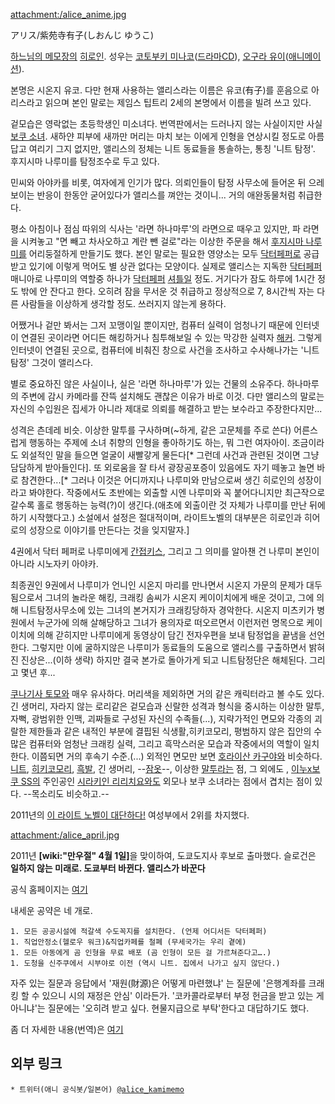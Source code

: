 attachment:/alice_anime.jpg

アリス/紫苑寺有子(しおんじ ゆうこ)

[[하느님의 메모장]]의 [[히로인]]. 성우는 [[코토부키 미나코]]([[드라마CD]]), [[오구라 유이]]([[애니메이션]]).

본명은 시온지 유코. 다만 현재 사용하는 앨리스라는 이름은 유코(有子)를 훈음으로 아리스라고 읽으며 본인 말로는 제임스 팁트리 2세의 본명에서 이름을 빌려 쓰고 있다.

겉모습은 영락없는 초등학생인 미소녀다. 번역판에서는 드러나지 않는 사실이지만 사실 [[보쿠 소녀]]. 새하얀 피부에 새까만 머리는 마치 보는 이에게 인형을 연상시킬 정도로 아름답고 여리기 그지 없지만, 앨리스의 정체는 니트 동료들을 통솔하는, 통칭 '니트 탐정'. 후지시마 나루미를 탐정조수로 두고 있다.

민씨와 아야카를 비롯, 여자에게 인기가 많다. 의뢰인들이 탐정 사무소에 들어온 뒤 으레 보이는 반응이 한동안 굳어있다가 앨리스를 껴안는 것이니... 거의 애완동물처럼 취급한다.

평소 아침이나 점심 따위의 식사는 '라면 하나마루'의 라면으로 때우고 있지만, 파 라면을 시켜놓고 "면 빼고 차사오하고 계란 뺀 걸로"라는 이상한 주문을 해서 [[후지시마 나루미]]를 어리둥절하게 만들기도 했다. 본인 말로는 필요한 영양소는 모두 [[닥터페퍼]]로 공급받고 있기에 이렇게 먹어도 별 상관 없다는 모양이다. 실제로 앨리스는 지독한 [[닥터페퍼]] 매니아로 나루미의 역할중 하나가 [[닥터페퍼]] [[셔틀]]일 정도. 거기다가 잠도 하루에 1시간 정도 밖에 안 잔다고 한다. 오히려 잠을 무서운 것 취급하고 정상적으로 7, 8시간씩 자는 다른 사람들을 이상하게 생각할 정도. 쓰러지지 않는게 용하다.

어쨌거나 겉만 봐서는 그저 꼬맹이일 뿐이지만, 컴퓨터 실력이 엄청나기 때문에 인터넷이 연결된 곳이라면 어디든 해킹하거나 침투해보일 수 있는 막강한 실력자 [[해커]].
그렇게 인터넷이 연결된 곳으로, 컴퓨터에 비춰진 창으로 사건을 조사하고 수사해나가는 '니트 탐정' 그것이 앨리스다.

별로 중요하진 않은 사실이나, 실은 '라면 하나마루'가 있는 건물의 소유주다. 하나마루의 주변에 감시 카메라를 잔뜩 설치해도 괜찮은 이유가 바로 이것. 다만 앨리스의 말로는 자신의 수입원은 집세가 아니라 제대로 의뢰를 해결하고 받는 보수라고 주장한다지만...

성격은 츤데레 비슷. 이상한 말투를 구사하며(~하게, 같은 고문체를 주로 쓴다) 어른스럽게 행동하는 주제에 소녀 취향의 인형을 좋아하기도 하는, 뭐 그런 여자아이. 조금이라도 외설적인 말을 들으면 얼굴이 새빨갛게 물든다[* 그런데 사건과 관련된 것이면 그냥 담담하게 받아들인다]. 또 외로움을 잘 타서 광장공포증이 있음에도 자기 떼놓고 놀면 바로 참견한다...[* 그러나 이것은 어디까지나 나루미와 만남으로써 생긴 히로인의 성장이라고 봐야한다. 작중에서도 초반에는 외출할 시엔 나루미와 꼭 붙어다니지만 최근작으로 갈수록 홀로 행동하는 능력(?)이 생긴다.(애초에 외출이란 것 자체가 나루미를 만난 뒤에 하기 시작했다고.) 소설에서 설정은 절대적이며, 라이트노벨의 대부분은 히로인과 히어로의 성장으로 이야기를 만든다는 것을 잊지말자.]

4권에서 닥터 페퍼로 나루미에게 [[간접키스]], 그리고 그 의미를 알아챈 건 나루미 본인이 아니라 시노자키 아야카.

최종권인 9권에서 나루미가 언니인 시온지 마리를 만나면서 시온지 가문의 문제가 대두됨으로서 그녀의 놀라운 해킹, 크래킹 솜씨가 시온지 케이이치에게 배운 것이고, 그에 의해 니트탐정사무소에 있는 그녀의 본거지가 크래킹당하자 경악한다. 시온지 미츠키가 병원에서 누군가에 의해 살해당하고 그녀가 용의자로 떠오르면서 이런저런 명목으로 케이이치에 의해 갇히지만 나루미에게 동영상이 담긴 전자우편을 보내 탐정업을 끝냄을 선언한다. 그렇지만 이에 굴하지않은 나루미가 동료들의 도움으로 앨리스를 구출하면서 밝혀진 진상은...(이하 생략)
하지만 결국 본가로 돌아가게 되고 니트탐정단은 해체된다. 그리고 몇년 후...


[[쿠나기사 토모]]와 매우 유사하다. 머리색을 제외하면 거의 같은 캐릭터라고 볼 수도 있다. 긴 생머리, 자라지 않는 로리같은 겉모습과 신랄한 성격과 형식을 중시하는 이상한 말투, 자뻑, 광범위한 인맥, 괴짜들로 구성된 자신의 수족들(...), 지략가적인 면모와 각종의 괴랄한 제한들과 같은 내적인 부분에 결핍된 식생활,히키코모리, 평범하지 않은 집안의 수많은 컴퓨터와 엄청난 크래킹 실력, 그리고 흑막스러운 모습과 작중에서의 역할이 일치한다. 이쯤되면 거의 후속기 수준.(...)
외적인 면모만 보면 [[호라이산 카구야]]와 비슷하다. [[니트]], [[히키코모리]], [[흑발]], 긴 생머리, --[[잠옷]]--, 이상한 [[말투]]라는 점, 그 외에도 , [[이누x보쿠 SS]]의 주인공인 [[시라키인 리리치요]]와도 외모나 보쿠 소녀라는 점에서 겹치는 점이 있다. --목소리도 비슷하고.--

2011년의 [[이 라이트 노벨이 대단하다!]] 여성부에서 2위를 차지했다.

attachment:/alice_april.jpg

2011년 '''[wiki:"만우절" 4월 1일]'''을 맞이하여, 도쿄도지사 후보로 출마했다. 슬로건은 '''일하지 않는 미래로. 도쿄부터 바뀐다. 앨리스가 바꾼다'''

공식 홈페이지는 [http://www.d3.dion.ne.jp/~hikaru_s/nvs/ 여기]

내세운 공약은 네 개로.

 1. 모든 공공시설에 적갈색 수도꼭지를 설치한다. (언제 어디서든 닥터페퍼)
 1. 직업안정소(헬로우 워크)&직업카페를 철폐 (무세국가는 우리 곁에)
 1. 모든 아동에게 곰 인형을 무료 배포 (곰 인형이 모든 걸 가르쳐준다고….)
 1. 도청을 신주쿠에서 시부야로 이전 (역시 니트. 집에서 나가고 싶지 않단다.)

자주 있는 질문과 응답에서 '재원(財源)은 어떻게 마련했냐' 는 질문에 '은행계좌를 크래킹 할 수 있으니 시의 재정은 안심' 이라든가. '코카콜라로부터 부정 헌금을 받고 있는 게 아니냐'는 질문에는 '오히려 받고 싶다. 현물지급으로 부탁'한다고 대답하기도 했다.

좀 더 자세한 내용(번역)은 [http://neni.egloos.com/4010846 여기]

== 외부 링크 ==
 * 트위터(애니 공식봇/일본어) [http://twitter.com/alice_kamimemo @alice_kamimemo]
